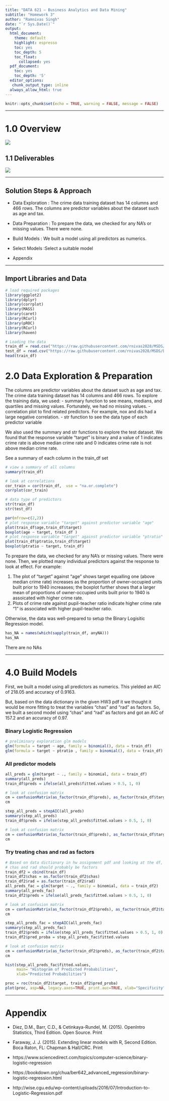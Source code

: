 ---
title: "DATA 621 – Business Analytics and Data Mining"
subtitle: "Homework 3"
author: "Ramnivas Singh"
date: "`r Sys.Date()`"
output:
  html_document:
    theme: default
    highlight: espresso
    toc: yes
    toc_depth: 5
    toc_float:
      collapsed: yes
  pdf_document:
    toc: yes
    toc_depth: '5'
  editor_options:
   chunk_output_type: inline
  always_allow_html: true
---

```{r setup, include=FALSE}
knitr::opts_chunk$set(echo = TRUE, warning = FALSE, message = FALSE) 
```

\clearpage

--------------------------------------------------------------------------------

# 1.0 Overview

![](overview.png)

## 1.1 Deliverables
![](deliverables.png)

\clearpage

--------------------------------------------------------------------------------

## Solution Steps & Approach

* Data Exploration : The crime data training dataset has 14 columns and 466 rows. The columns are predictor variables about the dataset such as age and tax.

* Data Preparation : To prepare the data, we checked for any NA's or missing values. There were none.

* Build Models : We built a model using all predictors as numerics.

* Select Models :Select a suitable model

*  Appendix

\clearpage

--------------------------------------------------------------------------------

## Import Libraries and Data

```{r}
# load required packages
library(ggplot2)
library(dplyr)
library(corrplot)
library(MASS)
library(caret)
library(RCurl)
library(pROC)
library(RCurl)
library(haven)
```

```{r}
# Loading the data
train_df = read.csv("https://raw.githubusercontent.com/rnivas2028/MSDS/Data621/HW3/crime-training-data_modified.csv")
test_df = read.csv("https://raw.githubusercontent.com/rnivas2028/MSDS/Data621/HW3/crime-evaluation-data_modified.csv")
head(train_df)
```

# 2.0 Data Exploration & Preparation

The columns are predictor variables about the dataset such as age and tax. The crime data training dataset has 14 columns and 466 rows. To explore the training data, we used:
- summary function to see means, medians, and quartiles and missing values. Fortunately, we had no missing values.
- correlation plot to find related predictors. For example, nox and dis had a large negative correlation.
- str function to see the data type of each predictor variable

We also used the summary and str functions to explore the test dataset. We found that the response variable "target" is binary and a value of 1 indicates crime rate is above median crime rate and 0 indicates crime rate is not above median crime rate.

See a summary of each column in the train_df set
```{r train_dfing_data_summary}
# view a summary of all columns
summary(train_df)
```

```{r}
# look at correlations 
cor_train = cor(train_df,  use = "na.or.complete")
corrplot(cor_train)
```

```{r}
# data type of predictors
str(train_df)
str(test_df)
```

```{r}
par(mfrow=c(2,2))
# plot response variable "target" against predictor variable "age" 
plot(train_df$age,train_df$target)
boxplot(age ~ target, train_df )
# plot response variable "target" against predictor variable "ptratio"
plot(train_df$ptratio,train_df$target)
boxplot(ptratio ~ target, train_df)
```

To prepare the data, we checked for any NA's or missing values. There were none. Then, we plotted many individual predictors against the response to look at effect. For example:

1. The plot of "target" against "age" shows target equalling one (above median crime rate) increases as the proportion of owner-occupied units built prior to 1940 increaases; the boxplot further shows that a larger mean of proportions of owner-occupied units built prior to 1940 is assoicated with higher crime rate.
2. Plots of crime rate against pupil-teacher ratio indicate higher crime rate "1" is associated with higher pupil-teacher ratio.

Otherwise, the data was well-prepared to setup the Binary Logisitic Regression model.

```{r}
has_NA = names(which(sapply(train_df, anyNA)))
has_NA
```
There are no NAs

\clearpage

--------------------------------------------------------------------------------

# 4.0 Build Models

First, we built a model using all predictors as numerics. This yielded an AIC of 218.05 and accuracy of 0.9163.

But, based on the data dictionary in the given HW3 pdf it we thought it would be more fitting to treat the variables "chas" and "rad" as factors. So, we built a second model using "chas" and "rad" as factors and got an AIC of 157.2 and an accuracy of 0.97.

### Binary Logistic Regression

```{r}
# preliminary exploration glm models
glm(formula = target ~ age, family = binomial(), data = train_df)
glm(formula = target ~ ptratio , family = binomial(), data = train_df)
```

### All predictor models

```{r}
all_preds = glm(target ~ ., family = binomial, data = train_df)
summary(all_preds)
train_df$preds = ifelse(all_preds$fitted.values > 0.5, 1, 0)

# look at confusion matrix
cm = confusionMatrix(as_factor(train_df$preds), as_factor(train_df$target), positive = "1")
cm
```


```{r}
step_all_preds = stepAIC(all_preds)
summary(step_all_preds)
train_df$preds = ifelse(step_all_preds$fitted.values > 0.5, 1, 0)

# look at confusion matrix
cm = confusionMatrix(as_factor(train_df$preds), as_factor(train_df$target), positive = "1")
cm
```

### Try treating chas and rad as factors

```{r}
# Based on data dictionary in hw assignment pdf and looking at the df,
# chas and rad should probably be factors
train_df2 = cbind(train_df)
train_df2$chas = as.factor(train_df2$chas)
train_df2$rad = as.factor(train_df2$rad)
all_preds_fac = glm(target ~ ., family = binomial, data = train_df2)
summary(all_preds_fac)
train_df2$preds = ifelse(all_preds_fac$fitted.values > 0.5, 1, 0)

# look at confusion matrix
cm = confusionMatrix(as_factor(train_df2$preds), as_factor(train_df2$target), positive = "1")
cm
```

```{r}
step_all_preds_fac = stepAIC(all_preds_fac)
summary(step_all_preds_fac)
train_df2$preds = ifelse(step_all_preds_fac$fitted.values > 0.5, 1, 0)
train_df2$pred_proba = step_all_preds_fac$fitted.values

# look at confusion matrix
cm = confusionMatrix(as_factor(train_df2$preds), as_factor(train_df2$target), positive = "1")
cm
```

```{r}
hist(step_all_preds_fac$fitted.values,
     main= "Histogram of Predicted Probabilities",
     xlab="Predicted Probabilities")
```

```{r}
proc = roc(train_df2$target, train_df2$pred_proba)
plot(proc, asp=NA, legacy.axes=TRUE, print.auc=TRUE, xlab="Specificity")
```

--------------------------------------------------------------------------------

\clearpage

# Appendix
* Diez, D.M., Barr, C.D., & Cetinkaya-Rundel, M. (2015). OpenIntro Statistics, Third Edition. Open Source. Print

* Faraway, J. J. (2015). Extending linear models with R, Second Edition. Boca Raton, FL: Chapman & Hall/CRC. Print

* https://www.sciencedirect.com/topics/computer-science/binary-logistic-regression

* https://bookdown.org/chua/ber642_advanced_regression/binary-logistic-regression.html

* http://wise.cgu.edu/wp-content/uploads/2016/07/Introduction-to-Logistic-Regression.pdf